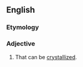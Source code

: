 ==English==

===Etymology===
{{suffix|crystallize|able|lang=en}}

===Adjective===
{{en-adj}}

# That can be [[crystallize]]d.